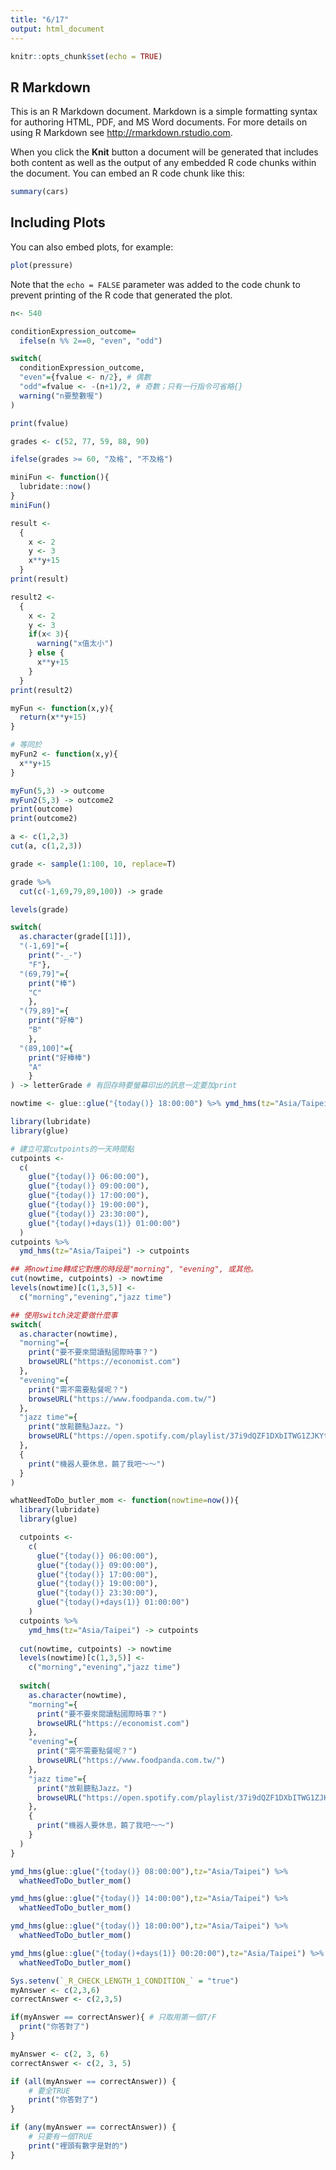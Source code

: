 ```yaml
---
title: "6/17"
output: html_document
---
```


```r
knitr::opts_chunk$set(echo = TRUE)
```

## R Markdown

This is an R Markdown document. Markdown is a simple formatting syntax for authoring HTML, PDF, and MS Word documents. For more details on using R Markdown see <http://rmarkdown.rstudio.com>.

When you click the **Knit** button a document will be generated that includes both content as well as the output of any embedded R code chunks within the document. You can embed an R code chunk like this:

```r
summary(cars)
```

## Including Plots

You can also embed plots, for example:

```r
plot(pressure)
```

Note that the `echo = FALSE` parameter was added to the code chunk to prevent printing of the R code that generated the plot.

```r
n<- 540

conditionExpression_outcome=
  ifelse(n %% 2==0, "even", "odd") 

switch(
  conditionExpression_outcome,
  "even"={fvalue <- n/2}, # 偶數
  "odd"=fvalue <- -(n+1)/2, # 奇數；只有一行指令可省略{}
  warning("n要整數喔")  
)

print(fvalue)
```

```r
grades <- c(52, 77, 59, 88, 90)

ifelse(grades >= 60, "及格", "不及格")
```

```r
miniFun <- function(){
  lubridate::now()
}
miniFun()
```

```r
result <- 
  {
    x <- 2
    y <- 3
    x**y+15
  }
print(result)
```

```r
result2 <-
  {
    x <- 2
    y <- 3
    if(x< 3){
      warning("x值太小")
    } else {
      x**y+15
    }
  }
print(result2)
```

```r
myFun <- function(x,y){
  return(x**y+15)
}

# 等同於
myFun2 <- function(x,y){
  x**y+15
}

myFun(5,3) -> outcome
myFun2(5,3) -> outcome2
print(outcome)
print(outcome2)
```

```r
a <- c(1,2,3)
cut(a, c(1,2,3))
```

```r
grade <- sample(1:100, 10, replace=T)

grade %>%
  cut(c(-1,69,79,89,100)) -> grade

levels(grade)

switch(
  as.character(grade[[1]]),
  "(-1,69]"={
    print("-_-")
    "F"},
  "(69,79]"={
    print("棒")
    "C"
    },
  "(79,89]"={
    print("好棒")
    "B"
    },
  "(89,100]"={
    print("好棒棒")
    "A"
    }
) -> letterGrade # 有回存時要螢幕印出的訊息一定要加print
```

```r
nowtime <- glue::glue("{today()} 18:00:00") %>% ymd_hms(tz="Asia/Taipei")

library(lubridate)
library(glue)

# 建立可當cutpoints的一天時間點
cutpoints <-
  c(
    glue("{today()} 06:00:00"),
    glue("{today()} 09:00:00"),
    glue("{today()} 17:00:00"),
    glue("{today()} 19:00:00"),
    glue("{today()} 23:30:00"),
    glue("{today()+days(1)} 01:00:00")
  )
cutpoints %>%
  ymd_hms(tz="Asia/Taipei") -> cutpoints

## 將nowtime轉成它對應的時段是"morning", "evening", 或其他。
cut(nowtime, cutpoints) -> nowtime
levels(nowtime)[c(1,3,5)] <-
  c("morning","evening","jazz time")

## 使用switch決定要做什麼事
switch(
  as.character(nowtime),
  "morning"={
    print("要不要來閱讀點國際時事？")
    browseURL("https://economist.com")
  },
  "evening"={
    print("需不需要點餐呢？")
    browseURL("https://www.foodpanda.com.tw/")
  },
  "jazz time"={
    print("放鬆聽點Jazz。")
    browseURL("https://open.spotify.com/playlist/37i9dQZF1DXbITWG1ZJKYt")
  },
  {
    print("機器人要休息，饒了我吧～～")
  }
)
```
```r
whatNeedToDo_butler_mom <- function(nowtime=now()){
  library(lubridate)
  library(glue)

  cutpoints <-
    c(
      glue("{today()} 06:00:00"),
      glue("{today()} 09:00:00"),
      glue("{today()} 17:00:00"),
      glue("{today()} 19:00:00"),
      glue("{today()} 23:30:00"),
      glue("{today()+days(1)} 01:00:00")
    )
  cutpoints %>%
    ymd_hms(tz="Asia/Taipei") -> cutpoints
  
  cut(nowtime, cutpoints) -> nowtime
  levels(nowtime)[c(1,3,5)] <-
    c("morning","evening","jazz time")
  
  switch(
    as.character(nowtime),
    "morning"={
      print("要不要來閱讀點國際時事？")
      browseURL("https://economist.com")
    },
    "evening"={
      print("需不需要點餐呢？")
      browseURL("https://www.foodpanda.com.tw/")
    },
    "jazz time"={
      print("放鬆聽點Jazz。")
      browseURL("https://open.spotify.com/playlist/37i9dQZF1DXbITWG1ZJKYt")
    },
    {
      print("機器人要休息，饒了我吧～～")
    }
  )
}

ymd_hms(glue::glue("{today()} 08:00:00"),tz="Asia/Taipei") %>%
  whatNeedToDo_butler_mom()

ymd_hms(glue::glue("{today()} 14:00:00"),tz="Asia/Taipei") %>%
  whatNeedToDo_butler_mom()

ymd_hms(glue::glue("{today()} 18:00:00"),tz="Asia/Taipei") %>%
  whatNeedToDo_butler_mom()

ymd_hms(glue::glue("{today()+days(1)} 00:20:00"),tz="Asia/Taipei") %>%
  whatNeedToDo_butler_mom()
```

```r
Sys.setenv(`_R_CHECK_LENGTH_1_CONDITION_` = "true")
myAnswer <- c(2,3,6)
correctAnswer <- c(2,3,5)

if(myAnswer == correctAnswer){ # 只取用第一個T/F
  print("你答對了")
}
```

```r
myAnswer <- c(2, 3, 6)
correctAnswer <- c(2, 3, 5)

if (all(myAnswer == correctAnswer)) {
    # 要全TRUE
    print("你答對了")
}
```

```r
if (any(myAnswer == correctAnswer)) {
    # 只要有一個TRUE
    print("裡頭有數字是對的")
}
```

